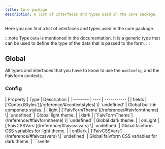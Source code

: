 ```yaml
---
title: Core package
description: A list of interfaces and types used in the core package.
---
```



Here you can find a list of interfaces and types used in the core package.

:::note
Type `Data` is mentioned in the documentation. It is a generic type that can be used to define the type of the data that is passed to the form.
:::

## Global

All types and interfaces that you have to know to use the `useConfig`, and the Faivform contexts.

### Config
<Tabs>
  <TabItem label="Definition">
    | Property | Type | Description |
    | -------- | ---- | ----------- |
    | fields | [`ContextStyles`](/reference/#contextstyles) \| `undefined` | Global built-in componets styles. |
    | light | [`FaivFormTheme`](/reference/#faivformtheme) \| `undefined` | Global light theme. |
    | dark | [`FaivFormTheme`](/reference/#faivformtheme) \| `undefined` | Global dark theme. |
    | onLight | [`FaivCSSVars`](/reference/#faivcssvars) \| `undefined` | Global faivform CSS variables for light theme. |
    | onDark | [`FaivCSSVars`](/reference/#faivcssvars) \| `undefined` | Global faivform CSS variables for dark theme. |
  </TabItem>
  <TabItem label="Usage">
    ```svelte
    <script lang="ts">
      import { setConfig } from "@tuentyfaiv/svelte-form";

      import type { Config } from "@tuentyfaiv/svelte-form";

      const config: Config = {
        fields: {
          // ... styles
        },
        vars: {
          // ... vars
        },
      };

      setConfig(config);
    </script>
    ```
  </TabItem>
</Tabs>

### ContextForm

An interface that defines the form context.

<Tabs>
  <TabItem label="Definition">
    | Property | Type | Description |
    | -------- | ---- | ----------- |
    | loading | `Writable<boolean>` | Whether the form is loading or not. |
    | errors | `Writable<`[`Errors`](/reference/#errors)`<Data>>` | The errors of the fields. |
    | data | `Writable<Data>` | The values of the fields. |
    | styles | `Writable<`[`ContextStyles`](/reference/#contextstyles)`>` | The styles of the form. |
    | reset | `(clear?: boolean, starting?: Data) => void` | Resets the form. |
    | setError | `(field: Keys, error?: string \| null) => Promise<void>` | Sets the error of a field. |
    | setField | `(field: Keys, value: Data[Keys], validate?: boolean) => Promise<void>` | Sets the value of a field. |
    | check | `(event: `[`UserEvent`](/reference/#userevent)`<HTMLInputElement \| HTMLTextAreaElement, FocusEvent \| Event>) => Promise<void>` | Checks the value of a field. |
  </TabItem>
  <TabItem label="Usage">
    ```svelte
    <script lang="ts">
      import { useForm } from "@tuentyfaiv/svelte-form";

      import type { ContextForm } from "@tuentyfaiv/svelte-form";

      const form: ContextForm = useForm("myform");
    </script>
    ```
  </TabItem>
</Tabs>

### ContextStyles

An interface that defines the field styles.

<Tabs>
  <TabItem label="Definition">
    | Property | Type | Description |
    | -------- | ---- | ----------- |
    | replace | `boolean \| undefined` | Whether the styles should replace the default styles or not. |
    | field | [`FieldStyles`](/reference/#fieldstyles) \| `undefined` | The styles of the [`Field`](/components/field/). |
    | select | [`SelectStyles`](/reference/#selectstyles) \| `undefined` | The styles of the [`Select`](/components/select/). |
    | option | [`OptionStyles`](/reference/#optionstyles) \| `undefined` | The styles of the [`Option`](/components/option/). |
    | file | [`FileStyles`](/reference/#filestyles) \| `undefined` | The styles of the [`File`](/components/file/). |
    | errors | [`ErrorsStyles`](/reference/#errorsstyles) \| `undefined` | The styles of the [`Errors`](/components/errors/). |
    | icons | [`Icons`](/reference/#icons) \| `null` \| `undefined` | The icons of the form. |
  </TabItem>
  <TabItem label="Usage">
    ```typescript
    import type { ContextStyles } from "@tuentyfaiv/svelte-form";

    const styles: ContextStyles = {
      // ... styles
    };
    ```
  </TabItem>
</Tabs>

### FaivFormTheme

An type that defines the faivform theme.

<Tabs>
  <TabItem label="Definition">
    | Property | Type | Description |
    | -------- | ---- | ----------- |
    | font | `string \| undefined` | The font of the form. |
    | space | `string \| undefined` | The space of the form. |
    | radius | `string \| undefined` | The radius of the form. |
    | white | `string \| undefined` | The white color of the form. |
    | black | `string \| undefined` | The black color of the form. |
    | primary | [`FaivFormThemePalette`](/reference/#faivformthemepalette) \| `undefined` | The primary theme. |
    | secondary | [`FaivFormThemePalette`](/reference/#faivformthemepalette) \| `undefined` | The secondary theme. |
    | accent | [`FaivFormThemePalette`](/reference/#faivformthemepalette) \| `undefined` | The accent theme. |
    | error | [`FaivFormThemePalette`](/reference/#faivformthemepalette) \| `undefined` | The error theme. |
    | warning | [`FaivFormThemePalette`](/reference/#faivformthemepalette) \| `undefined` | The warning theme. |
    | success | [`FaivFormThemePalette`](/reference/#faivformthemepalette) \| `undefined` | The success theme. |
    | placeholder | [`FaivFormThemePalette`](/reference/#faivformthemepalette) \| `undefined` | The placeholder theme. |
  </TabItem>
  <TabItem label="Usage">
    ```typescript
    import type { FaivFormTheme } from "@tuentyfaiv/svelte-form";

    const theme: FaivFormTheme = {
      // ... theme
    };
    ```
  </TabItem>
</Tabs>

### FaivFormThemePalette

A type that defines the faivform theme palette.

<Tabs>
  <TabItem label="Definition">
    | Property | Type | Description |
    | -------- | ---- | ----------- |
    | 50 | `string \| undefined` | The 50 color of the theme. |
    | 100 | `string \| undefined` | The 100 color of the theme. |
    | 200 | `string \| undefined` | The 200 color of the theme. |
    | 300 | `string \| undefined` | The 300 color of the theme. |
    | 400 | `string \| undefined` | The 400 color of the theme. |
    | 500 | `string \| undefined` | The 500 color of the theme. |
    | 600 | `string \| undefined` | The 600 color of the theme. |
    | 700 | `string \| undefined` | The 700 color of the theme. |
    | 800 | `string \| undefined` | The 800 color of the theme. |
    | 900 | `string \| undefined` | The 900 color of the theme. |
  </TabItem>
  <TabItem label="Usage">
    ```typescript
    import type { FaivFormThemePalette } from "@tuentyfaiv/svelte-form";

    const palette: FaivFormThemePalette = {
      // ... palette
    };
    ```
  </TabItem>
</Tabs>

### FaivCSSVars

A type that defines the faivform CSS variables.

<Tabs>
  <TabItem label="Definition">
    | Property | Type | Description |
    | -------- | ---- | ----------- |
    | primary | [`FaivColorVars`](/reference/#faivcolorvars) \| `undefined` | The primary CSS vars. |
    | secondary | [`FaivColorVars`](/reference/#faivcolorvars) \| `undefined` | The secondary CSS vars. |
    | accent | [`FaivColorVars`](/reference/#faivcolorvars) \| `undefined` | The accent CSS vars. |
    | error | [`FaivColorVars`](/reference/#faivcolorvars) \| `undefined` | The error CSS vars. |
    | warning | [`FaivColorVars`](/reference/#faivcolorvars) \| `undefined` | The warning CSS vars. |
    | success | [`FaivColorVars`](/reference/#faivcolorvars) \| `undefined` | The success CSS vars. |
    | placeholder | [`FaivColorVars`](/reference/#faivcolorvars) \| `undefined` | The placeholder CSS vars. |
    | shadow | [`FaivShadowVars`](/reference/#faivshadowvars) \| `undefined` | The shadow CSS vars. |
    | border | [`FaivBorderVars`](/reference/#faivbordervars) \| `undefined` | The border CSS vars. |
  </TabItem>
  <TabItem label="Usage">
    ```typescript
    import type { FaivCSSVars } from "@tuentyfaiv/svelte-form";

    const vars: FaivCSSVars = {
      // ... vars
    };
    ```
  </TabItem>
</Tabs>

### FaivColorVars

An interface that defines the faivform color CSS variables.

<Tabs>
  <TabItem label="Definition">
    | Property | Type | Description |
    | -------- | ---- | ----------- |
    | color | `string \| undefined` | The color CSS variable. |
    | opacity | `string \| undefined` | The opacity CSS variable. |
    | text | `string \| undefined` | The text color CSS variable. |
    | "text-opacity" | `string \| undefined` | The text color opacity CSS variable. |
    | font | `string \| undefined` | The font CSS variable. |
  </TabItem>
  <TabItem label="Usage">
    ```typescript
    import type { FaivColorVars } from "@tuentyfaiv/svelte-form";

    const color: FaivColorVars = {
      // ... color
    };
    ```
  </TabItem>
</Tabs>

### FaivShadowVars

An interface that defines the faivform shadow CSS variables.

<Tabs>
  <TabItem label="Definition">
    | Property | Type | Description |
    | -------- | ---- | ----------- |
    | base | `string \| undefined` | The shadow CSS variable. |
    | size | `string \| undefined` | The size CSS variable. |
    | color | `string \| undefined` | The color CSS variable. |
    | opacity | `string \| undefined` | The opacity color CSS variable. |
  </TabItem>
  <TabItem label="Usage">
    ```typescript
    import type { FaivShadowVars } from "@tuentyfaiv/svelte-form";

    const shadow: FaivShadowVars = {
      // ... shadow
    };
    ```
  </TabItem>
</Tabs>

### FaivBorderVars

An interface that defines the faivform border CSS variables.

<Tabs>
  <TabItem label="Definition">
    | Property | Type | Description |
    | -------- | ---- | ----------- |
    | base | `string \| undefined` | The border CSS variable. |
    | width | `string \| undefined` | The width CSS variable. |
    | style | `string \| undefined` | The style CSS variable. |
    | color | `string \| undefined` | The color CSS variable. |
    | opacity | `string \| undefined` | The opacity color CSS variable. |
  </TabItem>
  <TabItem label="Usage">
    ```typescript
    import type { FaivBorderVars } from "@tuentyfaiv/svelte-form";

    const border: FaivBorderVars = {
      // ... border
    };
    ```
  </TabItem>
</Tabs>

## Faivform

All types and interfaces that you have to know to use the core package.

### FaivFormConfig

An interface that defines the config of the form.

<Tabs>
  <TabItem label="Properties">
    | Property | Type | Description |
    | -------- | ---- | ----------- |
    | fields | [`FieldsSchema`](/reference/#fieldsschema) \| [`Adapter`](/reference/#adapter) | The fields of the form. |
    | styles | [`ContextStyles`](/reference/#contextstyles) \| `undefined` | The styles of the form. |
    | context | `string \| undefined` | The context of the form. |
  </TabItem>
  <TabItem label="Usage">
    ```svelte
    <script lang="ts">
      import { faivform } from "@tuentyfaiv/svelte-form";

      import type { FaivFormConfig } from "@tuentyfaiv/svelte-form";

      const config: FaivFormConfig = {
        // ... config
      };

      const form = faivform(config);
    </script>
    ```
  </TabItem>
</Tabs>

### FaivFormStore

An interface that defines the store of the form.

<Tabs>
  <TabItem label="Properties">
    This contains all the properties of the [`ContextForm`](/reference/#contextform) interface and the following:
    | Property | Type | Description |
    | -------- | ---- | ----------- |
    | submit | `submit<T = Data>(action: `[`SubmitAction`](/reference/#submitaction)`<T>, config?: `[`SubmitConfig`](/reference/#submitconfig)`<T>) => `[`Submit`](/reference/#submit)` | Submits the form. |
  </TabItem>
  <TabItem label="Usage">
    ```svelte
    <script lang="ts">
      import { faivform } from "@tuentyfaiv/svelte-form";

      import type { Readable } from "svelte/store";
      import type { FaivFormStore } from "@tuentyfaiv/svelte-form";

      const form: Readable<FaivFormStore<Data>> = faivform({
        // ... config
      });
    </script>
    ```
  </TabItem>
</Tabs>

### Adapter
An abstract class that defines the methods that an adapter must implement.

<Tabs>
  <TabItem label="Definition">
    | Method | Description |
    | ------ | ----------- |
    | `initial(): { fields: Data; errors: `[`Errors`](/reference/#errors)`<Data>; }` | Returns the initial values of the fields and errors. |
    | `validate<T = Data>(data: T): Promise<void>` | Validates the data. |
    | `field(field: keyof Data, value: Data[keyof Data], errors: Writable<`[`Errors`](/reference/#errors)`<Data>>): Promise<void>` | Validates a field. |
    | `errors(error: unknown, errors: Writable<`[`Errors`](/reference/#errors)`<Data>>, handle?: (error: unknown) => (void \| Promise<void>)): Promise<void>` | Handles an error. |
  </TabItem>
  <TabItem label="Usage">
    ```typescript
    import { Adapter } from "@tuentyfaiv/svelte-form";

    class MyAdapter extends Adapter {
      // ... implementation
    }
    ```
  </TabItem>
</Tabs>

### SubmitAction

An type that defines the submit action.

<Tabs>
  <TabItem label="Properties">
    | Property | Type | Description |
    | -------- | ---- | ----------- |
    | values | `Data` | The values of the form. |
  </TabItem>
  <TabItem label="Usage">
    ```typescript
    import type { SubmitAction } from "@tuentyfaiv/svelte-form";

    const submitAction: SubmitAction<Data> = async (values) => {
      // ... do something with the values
    }
    ```
  </TabItem>
</Tabs>

### SubmitConfig

An interface that defines the submit config.

<Tabs>
  <TabItem label="Properties">
    | Property | Type | Description |
    | -------- | ---- | ----------- |
    | error | `((error: unknown) => (void \| Promise<void>)) \| undefined` | A function that handles the error. |
    | finish | `VoidFunction \| undefined` | A function that is called when the submit action is finished whether it was successful or not. |
    | reset | `boolean \| undefined` | Whether the form should be reset or not. |
    | initial | `Data \| undefined` | The initial values of the form. |
  </TabItem>
  <TabItem label="Usage">
    ```typescript
    import type { SubmitConfig } from "@tuentyfaiv/svelte-form";

    const submitConfig: SubmitConfig<Data> = {
      // ... config
    }
    ```
  </TabItem>
</Tabs>

### Submit

An type that defines the function that is called when the form is submitted.

<Tabs>
  <TabItem label="Definition">
    | Property | Type | Description |
    | -------- | ---- | ----------- |
    | event | [`UserEvent`](/reference/#userevent)`<HTMLFormElement, SubmitEvent>` | The submit event. |
  </TabItem>
  <TabItem label="Usage">
    ```svelte
    <script lang="ts">
      import { faivform } from "@tuentyfaiv/svelte-form";

      import type { Submit } from "@tuentyfaiv/svelte-form";

      const form = faivform({
        fields: // ... schema or adapter
      });

      const handleSubmit: Submit = $form.submit(async (values) => {
        // ... do something with the values
      });
    </script>

    <form on:submit={handleSubmit}>
      <!-- ... Fields -->
    </form>
    ```
  </TabItem>
</Tabs>

### UserEvent

An object type that defines the user event. It extends the native event to safely access the current target.

<Tabs>
  <TabItem label="Definition">
    | Property | Type | Description |
    | -------- | ---- | ----------- |
    | currentTarget | `EventTarget & Element` | The current target of the event. |
    | ... | `Event` | All the properties of the event used. |
  </TabItem>
  <TabItem label="Usage">
    ```typescript
    import type { UserEvent } from "@tuentyfaiv/svelte-form";

    function handleEvent(event: UserEvent<HTMLInputElement>) {
      // ... do something with the current target
    }
    ```
  </TabItem>
</Tabs>

### Errors

An object type that defines the errors of the fields.

<Tabs>
  <TabItem label="Definition">
    | Property | Type | Description |
    | -------- | ---- | ----------- |
    | \[field\] | `string \| null` | The error of a field. |
  </TabItem>
  <TabItem label="Usage">
    ```typescript
    import type { Errors } from "@tuentyfaiv/svelte-form";

    const errors: Errors<Data> = {
      // ... errors
    };
    ```
  </TabItem>
</Tabs>

## Schemas

All schemas are defined using TypeScript types. This means that you can use them to define the type of your data.

### FieldsSchema

A object type that defines a schema for a set of fields.

<Tabs>
  <TabItem label="Definition">
    | Property | Type | Description |
    | -------- | ---- | ----------- |
    | \[field\] | [`Schema`](/reference/#schema) \| [`FieldPropSchema`](/reference/#fieldpropschema) \| [`ArraySchema`](/reference/#arrayschema) \| `FieldsSchema` | A field schema. |
  </TabItem>
  <TabItem label="Usage">
    ```typescript
    import type { FieldsSchema } from "@tuentyfaiv/svelte-form";

    const schema = {
      // ... fields
    } satisfies FieldsSchema;
    ```
  </TabItem>
</Tabs>

### Schema

A type that defines the type of a field.

<Tabs>
  <TabItem label="Definition">
    | Value | Description |
    | ----- | ----------- |
    | `RegExp` | A regular expression. |
    | `"string"` | A string. |
    | `"number"` | A number. |
    | `"boolean"` | A boolean. |
    | `"date"` | A date. |
    | `"file"` | A file. |
  </TabItem>
  <TabItem label="Usage">
    ```typescript
    import type { Schema } from "@tuentyfaiv/svelte-form";

    const fieldSchema: Schema = "string";
    ```
  </TabItem>
</Tabs>

### FieldPropSchema

A object type that defines the type of a field.

<Tabs>
  <TabItem label="Definition">
    | Property | Type | Description |
    | -------- | ---- | ----------- |
    | type | [`Schema`](/reference/#schema) | The type of the field. |
    | required | `boolean \| undefined` | Whether the field is required or not. |
    | min | `number \| undefined` | The minimum value of the field. |
    | max | `number \| undefined` | The maximum value of the field. |
  </TabItem>
  <TabItem label="Usage">
    ```typescript
    import type { FieldPropSchema } from "@tuentyfaiv/svelte-form";

    const fieldSchema: FieldPropSchema = {
      type: "string",
      required: true,
      min: 5,
      max: 10,
    };
    ```
  </TabItem>
</Tabs>

### ArraySchema

A object type that defines the type of an array.

<Tabs>
  <TabItem label="Definition">
    | Property | Type | Description |
    | -------- | ---- | ----------- |
    | type | `"array"` | Indicates that the field is an array. |
    | item | [`Schema`](/reference/#schema) \| [`FieldPropSchema`](/reference/#fieldpropschema) \| `ArraySchema` \| [`FieldsSchema`](/reference/#fieldsschema) | The type of the items in the array. |
    | required | `boolean \| undefined` | Whether the array is required or not. |
    | min | `number \| undefined` | The minimum length of the array. |
    | max | `number \| undefined` | The maximum length of the array. |
  </TabItem>
  <TabItem label="Usage">
    ```typescript
    import type { ArraySchema } from "@tuentyfaiv/svelte-form";

    const arraySchema: ArraySchema = {
      type: "array",
      item: "string",
      required: true,
      min: 5,
      max: 10,
    };
    ```
  </TabItem>
</Tabs>

## Styles

All types and interfaces that you have to know to use the styles.

### FieldStyles

An interface that defines the field styles.

<Tabs>
  <TabItem label="Definition">
    | Property | Type | Description |
    | -------- | ---- | ----------- |
    | container | `string \| undefined` | Field container class |
    | label | `string \| undefined` | Field label class |
    | input | `string \| undefined` | Field input class |
    | error | `string \| undefined` | Field error class |
    | area | `string \| undefined` | Field type textarea class |
    | check | `string \| undefined` | Field type checkbox class |
    | action | `string \| undefined` | Field type password action class |
    | icon | `string \| undefined` | Field type password icon class |
    | checked | `string \| undefined` | Field type checkbox checked icon |
    | hide | `string \| undefined` | Field type password hide icon. |
    | show | `string \| undefined` | Field type password show icon. |
  </TabItem>
  <TabItem label="Usage">
    ```typescript
    import type { FieldStyles } from "@tuentyfaiv/svelte-form";

    const styles: FieldStyles = {
      // ... styles
    };
    ```
  </TabItem>
</Tabs>

### SelectStyles

An interface that defines the select styles.

<Tabs>
  <TabItem label="Definition">
    | Property | Type | Description |
    | -------- | ---- | ----------- |
    | container | `string \| undefined` | Select container class |
    | label | `string \| undefined` | Select label class |
    | select | `string \| undefined` | Select select class |
    | value | `string \| undefined` | Select value class |
    | item | `string \| undefined` | Select item class |
    | remove | `string \| undefined` | Select remove class |
    | searchable | `string \| undefined` | Select searchable class |
    | nonsearchable | `string \| undefined` | Select nonsearchable class |
    | error | `string \| undefined` | Select error class |
    | clear | `string \| undefined` | Select clear class |
    | arrow | `string \| undefined` | Select arrow icon |
    | icon | `string \| undefined` | Select icon class |
    | options | `string \| undefined` | Select options class |
    | option | `string \| undefined` | Select option class |
    | empty | `string \| undefined` | Select empty class |
  </TabItem>
  <TabItem label="Usage">
    ```typescript
    import type { SelectStyles } from "@tuentyfaiv/svelte-form";

    const styles: SelectStyles = {
      // ... styles
    };
    ```
  </TabItem>
</Tabs>

### OptionStyles

An interface that defines the option styles.

<Tabs>
  <TabItem label="Definition">
    | Property | Type | Description |
    | -------- | ---- | ----------- |
    | container | `string \| undefined` | Options container class |
    | legend | `string \| undefined` | Options label class |
    | option | `string \| undefined` | Option class |
    | label | `string \| undefined` | Option label class |
    | input | `string \| undefined` | Option input class |
    | content | `string \| undefined` | Option content class |
    | error | `string \| undefined` | Option error class |
  </TabItem>
  <TabItem label="Usage">
    ```typescript
    import type { OptionStyles } from "@tuentyfaiv/svelte-form";

    const styles: OptionStyles = {
      // ... styles
    };
    ```
  </TabItem>
</Tabs>

### FileStyles

An interface that defines the file styles.

<Tabs>
  <TabItem label="Definition">
    | Property | Type | Description |
    | -------- | ---- | ----------- |
    | container | `string \| undefined` | File container class |
    | item | `string \| undefined` | File item class |
    | cover | `string \| undefined` | File cover class |
    | remove | `string \| undefined` | File remove class |
    | items | `string \| undefined` | File items class |
    | retry | `string \| undefined` | File retry class |
    | content | `string \| undefined` | File content class |
    | label | `string \| undefined` | File label class |
    | input | `string \| undefined` | File input class |
    | error | `string \| undefined` | File error class |
  </TabItem>
  <TabItem label="Usage">
    ```typescript
    import type { FileStyles } from "@tuentyfaiv/svelte-form";

    const styles: FileStyles = {
      // ... styles
    };
    ```
  </TabItem>
</Tabs>

### ErrorsStyles

An interface that defines the errors styles.

<Tabs>
  <TabItem label="Definition">
    | Property | Type | Description |
    | -------- | ---- | ----------- |
    | container | `string \| undefined` | Errors list class |
    | item | `string \| undefined` | Errors item class |
  </TabItem>
  <TabItem label="Usage">
    ```typescript
    import type { ErrorsStyles } from "@tuentyfaiv/svelte-form";

    const styles: ErrorsStyles = {
      // ... styles
    };
    ```
  </TabItem>
</Tabs>

### Icons

An interface that defines the icons of the fields.

<Tabs>
  <TabItem label="Definition">
    | Property | Type | Description |
    | -------- | ---- | ----------- |
    | checked | `string \| undefined` | The icon of the checkbox. |
    | hide | `string \| undefined` | The icon of the password when it is hidden. |
    | show | `string \| undefined` | The icon of the password when it is shown. |
    | clear | `string \| undefined` | The icon of the clear button. |
    | arrow | `string \| undefined` | The icon of the arrow. |
    | remove | `string \| undefined` | The icon of the remove button. |
    | retry | `string \| undefined` | The icon of the retry button. |
  </TabItem>
  <TabItem label="Usage">
    ```typescript
    import type { Icons } from "@tuentyfaiv/svelte-form";

    const icons: Icons = {
      // ... icons
    };
    ```
  </TabItem>
</Tabs>

## Built-in components

All types and interfaces that you have to know to use the built-in components.

### SelectOption

An interface that defines the select option.

<Tabs>
  <TabItem label="Definition">
    | Property | Type | Description |
    | -------- | ---- | ----------- |
    | key | `string \| undefined` | The key of the option. |
    | label | `string` | The label of the option. |
    | value | `string` | The value of the option. |
    | fixed | `boolean \| undefined` | Whether the option is fixed or not. |
    | disabled | `boolean \| undefined` | Whether the option is disabled or not. |
  </TabItem>
  <TabItem label="Usage">
    ```typescript
    import type { SelectOption } from "@tuentyfaiv/svelte-form";

    const options: SelectOption[] = [
      // ... options list
    ];
    ```
  </TabItem>
</Tabs>

### OptionItem

An interface that defines the option item.

<Tabs>
  <TabItem label="Definition">
    | Property | Type | Description |
    | -------- | ---- | ----------- |
    | key | `string \| undefined` | The key of the option. |
    | label | `string \| undefined` | The label of the option. |
    | value | `string` | The value of the option. |
    | disabled | `boolean \| undefined` | Whether the option is disabled or not. |
  </TabItem>
  <TabItem label="Usage">
    ```typescript
    import type { OptionItem } from "@tuentyfaiv/svelte-form";

    const options: OptionItem[] = [
      // ... options list
    ];
    ```
  </TabItem>
</Tabs>